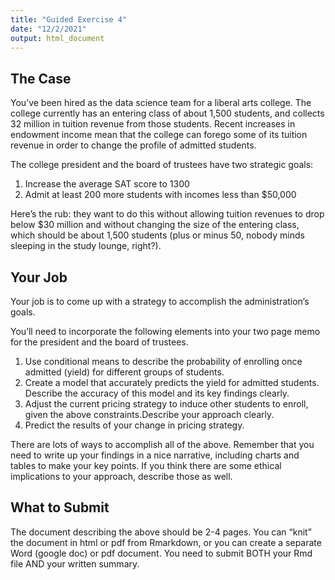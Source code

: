 ```yaml
---
title: "Guided Exercise 4"
date: "12/2/2021"
output: html_document
---
```


## The Case

You've been hired as the data science team for a liberal arts college. The college currently has an entering class of about 1,500 students, and collects 32 million in tuition revenue from those students. Recent increases in endowment income mean that the college can forego some of its tuition  revenue in order to change the profile of admitted students. 

The college president and the board of trustees have two strategic goals:

1.  Increase the average SAT score to 1300
2.  Admit at least 200 more students with incomes less than \$50,000

Here's the rub: they want to do this without allowing tuition revenues to drop below \$30 million and without changing the size of the entering class, which should be about 1,500 students (plus or minus 50, nobody minds sleeping in the study lounge, right?).

##  Your Job

Your job is to come up with a strategy to accomplish the administration's goals. 

You'll need to incorporate the following elements into your two page memo for the president and the board of trustees.

1. Use conditional means to describe the probability of enrolling once admitted (yield) for different groups of students. 
2. Create a  model that accurately predicts the yield for admitted students. Describe the accuracy of this model and its key findings clearly.
3. Adjust the current pricing strategy to induce other students to enroll, given the above constraints.Describe your approach clearly.  
4. Predict the results of your change in pricing strategy. 

There are lots of ways to accomplish all of the above. Remember that you need to write up your findings in a nice narrative, including charts and tables to make your key points. If you think there are some ethical implications to your approach, describe those as well. 

## What to Submit
 The document describing the above should be 2-4  pages. You can "knit" the document in html or pdf from Rmarkdown, or you can create a separate Word (google doc) or pdf document. You need to submit BOTH your Rmd file AND your written summary. 
